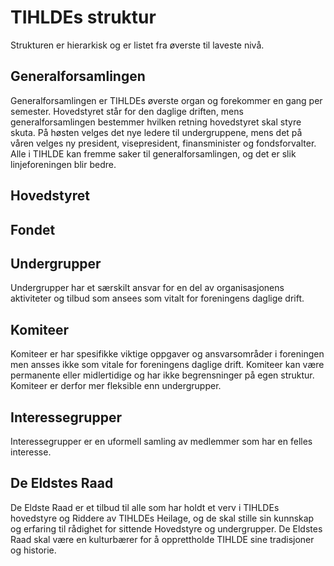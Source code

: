 
# TIHLDEs struktur
Strukturen er hierarkisk og er listet fra øverste til laveste nivå.

## Generalforsamlingen

Generalforsamlingen er TIHLDEs øverste organ og forekommer en gang per semester. Hovedstyret 
står for den daglige driften, mens generalforsamlingen bestemmer hvilken retning hovedstyret 
skal styre skuta. På høsten velges det nye ledere til undergruppene, mens det på våren velges ny 
president, visepresident, finansminister og fondsforvalter. Alle i TIHLDE kan fremme saker til 
generalforsamlingen, og det er slik linjeforeningen blir bedre.

## Hovedstyret

<GroupSummarizer slug="hs" />

## Fondet

<GroupSummarizer slug="forvaltningsgruppen" />

## Undergrupper
Undergrupper har et særskilt ansvar for en del av organisasjonens aktiviteter og tilbud som 
ansees som vitalt for foreningens daglige drift.

<GroupTypeSummarizer type="SUBGROUP" />

## Komiteer
Komiteer er har spesifikke viktige oppgaver og ansvarsområder i foreningen men ansses ikke som 
vitale for foreningens daglige drift. Komiteer kan være permanente eller midlertidige og har 
ikke begrensninger på egen struktur. Komiteer er derfor mer fleksible enn undergrupper.

<GroupTypeSummarizer type="COMMITTEE" />

## Interessegrupper
Interessegrupper er en uformell samling av medlemmer som har en felles interesse.

<GroupTypeSummarizer type="INTERESTGROUP" />

## De Eldstes Raad
De Eldste Raad er et tilbud til alle som har holdt et verv i TIHLDEs hovedstyre og Riddere av 
TIHLDEs Heilage, og de skal stille sin kunnskap og erfaring til rådighet for sittende Hovedstyre 
og undergrupper. De Eldstes Raad skal være en kulturbærer for å opprettholde TIHLDE sine 
tradisjoner og historie.

